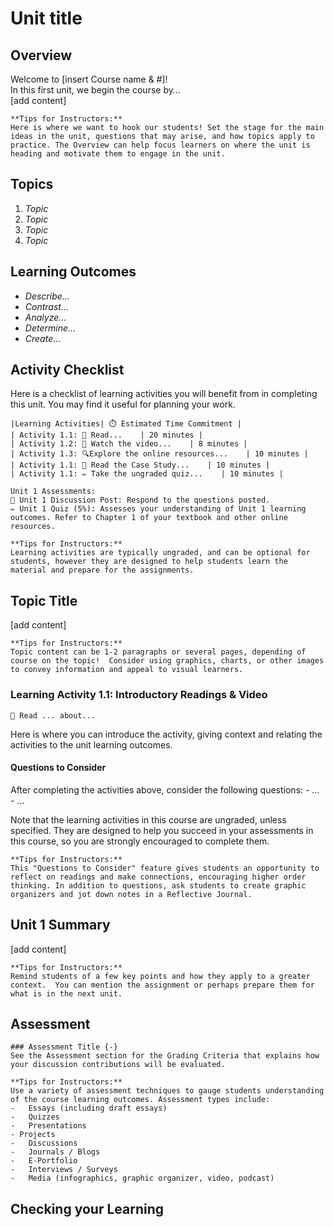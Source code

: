 # Unit title

## Overview {-}
Welcome to [insert Course name & #]!  
In this first unit, we begin the course by…  
[add content]

```block
**Tips for Instructors:**
Here is where we want to hook our students! Set the stage for the main ideas in the unit, questions that may arise, and how topics apply to practice. The Overview can help focus learners on where the unit is heading and motivate them to engage in the unit.
```

##  Topics{-}  
1. *Topic*  
1. *Topic*  
1. *Topic*  
1. *Topic*  


##  Learning Outcomes{-}  
- *Describe…*
- *Contrast…*
- *Analyze…*
- *Determine…*
- *Create…*


##  Activity Checklist{-}  
Here is a checklist of learning activities you will benefit from in completing this unit. You may find it useful for planning your work.
```block
|Learning Activities| ⏱️ Estimated Time Commitment |
| Activity 1.1: 📗 Read...    | 20 minutes |
| Activity 1.2: 🎦 Watch the video...    | 8 minutes |
| Activity 1.3: 🔍Explore the online resources...    | 10 minutes |
| Activity 1.1: 💼 Read the Case Study...    | 10 minutes |
| Activity 1.1: ✏️ Take the ungraded quiz...    | 10 minutes |
```

```block
Unit 1 Assessments:
💬 Unit 1 Discussion Post: Respond to the questions posted.
✏️ Unit 1 Quiz (5%): Assesses your understanding of Unit 1 learning outcomes. Refer to Chapter 1 of your textbook and other online resources.
```

```block
**Tips for Instructors:**
Learning activities are typically ungraded, and can be optional for students, however they are designed to help students learn the material and prepare for the assignments.
```


## Topic Title
[add content]

```block
**Tips for Instructors:**
Topic content can be 1-2 paragraphs or several pages, depending of course on the topic!  Consider using graphics, charts, or other images to convey information and appeal to visual learners.
```

###  Learning Activity 1.1: Introductory Readings & Video

```block

📗 Read ... about...

```

Here is where you can introduce the activity, giving context and relating the activities to the unit learning outcomes.

#### Questions to Consider  
After completing the activities above, consider the following questions:
- ...
- ...

Note that the learning activities in this course are ungraded, unless specified.  They are designed to help you succeed in your assessments in this course, so you are strongly encouraged to complete them.

```block
**Tips for Instructors:**
This "Questions to Consider" feature gives students an opportunity to reflect on readings and make connections, encouraging higher order thinking. In addition to questions, ask students to create graphic organizers and jot down notes in a Reflective Journal.
```

## Unit 1 Summary{-}
[add content]


```block
**Tips for Instructors:**
Remind students of a few key points and how they apply to a greater context.  You can mention the assignment or perhaps prepare them for what is in the next unit.
```

##  Assessment{-}
```block
### Assessment Title {-}
See the Assessment section for the Grading Criteria that explains how your discussion contributions will be evaluated.
```

```block
**Tips for Instructors:**
Use a variety of assessment techniques to gauge students understanding of the course learning outcomes. Assessment types include:
-	Essays (including draft essays)
-	Quizzes
-	Presentations
- Projects
-	Discussions
-	Journals / Blogs
-	E-Portfolio
-	Interviews / Surveys
-	Media (infographics, graphic organizer, video, podcast)
```


##  Checking your Learning{-}
```block

```
